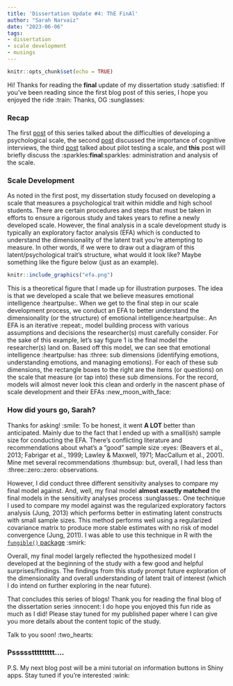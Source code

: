 ```yaml
---
title: 'Dissertation Update #4: ThE FinAl'
author: "Sarah Narvaiz"
date: "2023-06-06"
tags:
- dissertation
- scale development
- musings
---
```


```r
knitr::opts_chunk$set(echo = TRUE)
```

Hi! Thanks for reading the **final** update of my dissertation study :satisfied: If you’ve been reading since the first blog post of this series, I hope you enjoyed the ride :train: Thanks, OG :sunglasses:

### Recap

The first [post](https://www.sarahnarvaiz.com/blog/diss_update1_blog/) of this series talked about the difficulties of developing a psychological scale, the second [post](https://www.sarahnarvaiz.com/blog/diss_update2_blog/) discussed the importance of cognitive interviews, the third [post](https://www.sarahnarvaiz.com/blog/diss_update3_blog/) talked about pilot testing a scale, and **this** post will briefly discuss the :sparkles:**final**:sparkles: administration and analysis of the scale. 

### Scale Development

As noted in the first post, my dissertation study focused on developing a scale that measures a psychological trait within middle and high school students. There are certain procedures and steps that must be taken in efforts to ensure a rigorous study and takes years to refine a newly developed scale. However, the final analysis in a scale development study is typically an exploratory factor analysis (EFA) which is conducted to understand the dimensionality of the latent trait you’re attempting to measure. In other words, if we were to draw out a diagram of this latent/psychological trait’s structure, what would it look like? Maybe something like the figure below (just as an example). 

```r
knitr::include_graphics("efa.png")

```

This is a theoretical figure that I made up for illustration purposes. The idea is that we developed a scale that we believe measures emotional intelligence :heartpulse:. When we get to the final step in our scale development process, we conduct an EFA to better understand the dimensionality (or the structure) of emotional intelligence:heartpulse:. An EFA is an iterative :repeat:, model building process with various assumptions and decisions the researcher(s) must carefully consider. For the sake of this example, let’s say figure 1 is the final model the researcher(s) land on. Based off this model, we can see that emotional intelligence :heartpulse: has :three: sub dimensions (identifying emotions, understanding emotions, and managing emotions). For each of these sub dimensions, the rectangle boxes to the right are the items (or questions) on the scale that measure (or tap into) these sub dimensions. For the record, models will almost never look this clean and orderly in the nascent phase of scale development and their EFAs :new_moon_with_face:

### How did yours go, Sarah?

Thanks for asking! :smile: To be honest, it went **A LOT** better than anticipated. Mainly due to the fact that I ended up with a small(ish) sample size for conducting the EFA. There’s conflicting literature and recommendations about what’s a “good” sample size :eyes: (Beavers et al., 2013; Fabrigar et al., 1999; Lawley & Maxwell, 1971; MacCallum et al., 2001). Mine met several recommendations :thumbsup: but, overall, I had less than :three::zero::zero: observations. 

However, I did conduct three different sensitivity analyses to compare my final model against. And, well, my final model **almost exactly matched** the final models in the sensitivity analyses process :sunglasses:. One technique I used to compare my model against was the regularized exploratory factors analysis (Jung, 2013) which performs better in estimating latent constructs with small sample sizes. This method performs well using a regularized covariance matrix to produce more stable estimates with no risk of model convergence (Jung, 2011). I was able to use this technique in R with the [`fungible()` package](https://cran.r-project.org/web/packages/fungible/fungible.pdf) :smirk:

Overall, my final model largely reflected the hypothesized model I developed at the beginning of the study with a few good and helpful surprises/findings. The findings from this study prompt future exploration of the dimensionality and overall understanding of latent trait of interest (which I do intend on further exploring in the near future).

That concludes this series of blogs! Thank you for reading the final blog of the dissertation series :innocent: I do hope you enjoyed this fun ride as much as I did! Please stay tuned for my published paper where I can give you more details about the content topic of the study.

Talk to you soon! :two_hearts:

### Psssssttttttttt….
P.S. My next blog post will be a mini tutorial on information buttons in Shiny apps. Stay tuned if you’re interested :wink:






